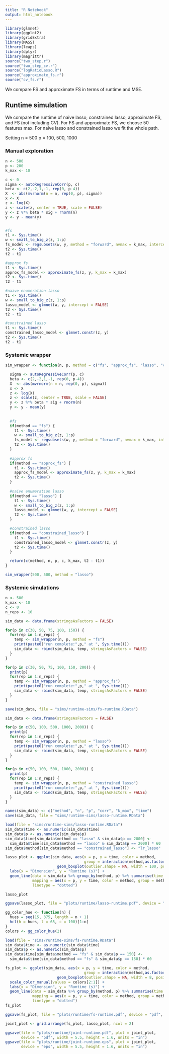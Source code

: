 ```yaml
---
title: "R Notebook"
output: html_notebook
---
```


```r
library(glmnet)
library(ggplot2)
library(gridExtra)
library(MASS)
library(leaps)
library(dplyr)
library(magrittr)
source("two_step.r")
source("two_step_cv.r")
source("logRatioLasso.R")
source("approximate_fs.r")
source("cv_fs.r")
```


We compare FS and approximate FS in terms of runtime and MSE.

## Runtime simulation

We compare the runtime of naive lasso, constrained lasso, approximate FS, and FS (not including CV).  For FS and approximate FS, we choose 50 features max.  For naive lasso and constrained lasso we fit the whole path.

Setting
n = 500
p = 100, 500, 1000

### Manual exploration

```r
n <- 500
p <- 200
k_max <- 10

c <- 0
sigma <- autoRegressiveCorr(p, c)
beta <- c(2,-2,1,-1, rep(0, p-4))
X  <- abs(mvrnorm(n = n, rep(0, p), sigma))
x <- X
z <- log(X)
z <- scale(z, center = TRUE, scale = FALSE)
y <- z %*% beta * sig + rnorm(n)
y <- y - mean(y)


#fs
t1 <- Sys.time()
w <- small_to_big_z(z, 1:p)
fs_model <- regsubsets(w, y, method = "forward", nvmax = k_max, intercept = TRUE)
t2 <- Sys.time()
t2 - t1

#approx fs
t1 <- Sys.time()
approx_fs_model <- approximate_fs(z, y, k_max = k_max)
t2 <- Sys.time()
t2 - t1

#naive enumeration lasso
t1 <- Sys.time()
w <- small_to_big_z(z, 1:p)
lasso_model <- glmnet(w, y, intercept = FALSE)
t2 <- Sys.time()
t2 - t1

#constrained lasso
t1 <- Sys.time()
constrained_lasso_model <- glmnet.constr(z, y)
t2 <- Sys.time()
t2 - t1

```

### Systemic wrapper

```r
sim_wrapper <- function(n, p, method = c("fs", "approx_fs", "lasso", "constrained_lasso"), k_max = 10, c = 0) {

  sigma <- autoRegressiveCorr(p, c)
  beta <- c(2,-2,1,-1, rep(0, p-4))
  X  <- abs(mvrnorm(n = n, rep(0, p), sigma))
  x <- X
  z <- log(X)
  z <- scale(z, center = TRUE, scale = FALSE)
  y <- z %*% beta * sig + rnorm(n)
  y <- y - mean(y)
  
  
  #fs
  if(method == "fs") {
    t1 <- Sys.time()
    w <- small_to_big_z(z, 1:p)
    fs_model <- regsubsets(w, y, method = "forward", nvmax = k_max, intercept = TRUE)
    t2 <- Sys.time()
  }
  
  #approx fs
  if(method == "approx_fs") {
    t1 <- Sys.time()
    approx_fs_model <- approximate_fs(z, y, k_max = k_max)
    t2 <- Sys.time()
  }
  
  #naive enumeration lasso
  if(method == "lasso") {
    t1 <- Sys.time()
    w <- small_to_big_z(z, 1:p)
    lasso_model <- glmnet(w, y, intercept = FALSE)
    t2 <- Sys.time()
  }

  #constrained lasso
  if(method == "constrained_lasso") {
    t1 <- Sys.time()
    constrained_lasso_model <- glmnet.constr(z, y)
    t2 <- Sys.time()
  }

  return(c(method, n, p, c, k_max, t2 - t1))
}

sim_wrapper(500, 500, method = "lasso")
```

### Systemic simulations

```r
n <- 500
k_max <- 10
c <- 0
n_reps <- 10

sim_data <- data.frame(stringsAsFactors = FALSE)

for(p in c(30, 50, 75, 100, 150)) {
  for(rep in 1:n_reps) {
    temp <- sim_wrapper(n, p, method = "fs")
    print(paste0("run complete:",p," at ", Sys.time()))
    sim_data <- rbind(sim_data, temp, stringsAsFactors = FALSE)
  }
}

for(p in c(30, 50, 75, 100, 150, 200)) {
  print(p)
  for(rep in 1:n_reps) {
    temp <- sim_wrapper(n, p, method = "approx_fs")
    print(paste0("run complete:",p," at ", Sys.time()))
    sim_data <- rbind(sim_data, temp, stringsAsFactors = FALSE)
  }
}
```

```r
save(sim_data, file = "sims/runtime-sims/fs-runtime.RData")
```

```r
sim_data <- data.frame(stringsAsFactors = FALSE)

for(p in c(50, 100, 500, 1000, 2000)) {
  print(p)
  for(rep in 1:n_reps) {
    temp <- sim_wrapper(n, p, method = "lasso")
    print(paste0("run complete:",p," at ", Sys.time()))
    sim_data <- rbind(sim_data, temp, stringsAsFactors = FALSE)
  }
}

for(p in c(50, 100, 500, 1000, 2000)) {
  print(p)
  for(rep in 1:n_reps) {
    temp <- sim_wrapper(n, p, method = "constrained_lasso")
    print(paste0("run complete:",p," at ", Sys.time()))
    sim_data <- rbind(sim_data, temp, stringsAsFactors = FALSE)
  }
}

names(sim_data) <- c("method", "n", "p", "corr", "k_max", "time")
save(sim_data, file = "sims/runtime-sims/lasso-runtime.RData")
```

```r
load(file = "sims/runtime-sims/lasso-runtime.RData")
sim_data$time <- as.numeric(sim_data$time)
sim_data$p <- as.numeric(sim_data$p)
sim_data$time[sim_data$method == "lasso" & sim_data$p == 2000] <-
  sim_data$time[sim_data$method == "lasso" & sim_data$p == 2000] * 60
sim_data$method[sim_data$method == "constrained_lasso"] <- "lr_lasso"

lasso_plot <- ggplot(sim_data, aes(x = p, y = time, color = method, 
                                   group = interaction(method,as.factor(p)))) + 
                       geom_boxplot(outlier.shape = NA, width = 100, position = "identity") +
  labs(x = "Dimension", y = "Runtime (s)") +
  geom_line(data = sim_data %>% group_by(method, p) %>% summarise(time = median(time)),
            mapping = aes(x = p, y = time, color = method, group = method),
            linetype = "dotted")

lasso_plot
```

```r
ggsave(lasso_plot, file = "plots/runtime/lasso-runtime.pdf", device = "pdf", height = 3.5)
```

```r
gg_color_hue <- function(n) {
  hues = seq(15, 375, length = n + 1)
  hcl(h = hues, l = 65, c = 100)[1:n]
}
colors <- gg_color_hue(2)

load(file = "sims/runtime-sims/fs-runtime.RData")
sim_data$time <- as.numeric(sim_data$time)
sim_data$p <- as.numeric(sim_data$p)
sim_data$time[sim_data$method == "fs" & sim_data$p == 150] <- 
  sim_data$time[sim_data$method == "fs" & sim_data$p == 150] * 60

fs_plot <- ggplot(sim_data, aes(x = p, y = time, color = method, 
                                   group = interaction(method,as.factor(p)))) + 
                       geom_boxplot(outlier.shape = NA, width = 8, position = "identity") +
  scale_color_manual(values = colors[2:1]) +
  labs(x = "Dimension", y = "Runtime (s)") +  
  geom_line(data = sim_data %>% group_by(method, p) %>% summarise(time = median(time)),
            mapping = aes(x = p, y = time, color = method, group = method),
            linetype = "dotted")
fs_plot
```

```r
ggsave(fs_plot, file = "plots/runtime/fs-runtime.pdf", device = "pdf", height = 3.5)
```

```r
joint_plot <- grid.arrange(fs_plot, lasso_plot, ncol = 2)
```

```r
ggsave(file = "plots/runtime/joint-runtime.pdf", plot = joint_plot,
       device = "pdf", width = 5.5, height = 1.6, units = "in")
ggsave(file = "plots/runtime/joint-runtime.eps", plot = joint_plot,
       device = "eps", width = 5.5, height = 1.6, units = "in")
```